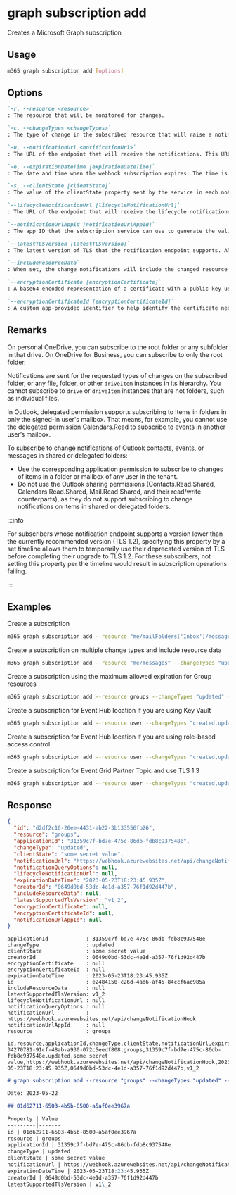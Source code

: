 
# graph subscription add

Creates a Microsoft Graph subscription

## Usage

```sh
m365 graph subscription add [options]
```

## Options

```md definition-list
`-r, --resource <resource>`
: The resource that will be monitored for changes.

`-c, --changeTypes <changeTypes>`
: The type of change in the subscribed resource that will raise a notification. The supported values are: `created`, `updated`, `deleted`. Multiple values can be combined using a comma-separated list.

`-u, --notificationUrl <notificationUrl>`
: The URL of the endpoint that will receive the notifications. This URL must use the HTTPS protocol.

`-e, --expirationDateTime [expirationDateTime]`
: The date and time when the webhook subscription expires. The time is in UTC, and can be an amount of time from subscription creation that varies for the resource subscribed to. If not specified, the maximum allowed expiration for the specified resource will be used.

`-s, --clientState [clientState]`
: The value of the clientState property sent by the service in each notification. The maximum length is 128 characters.

`--lifecycleNotificationUrl [lifecycleNotificationUrl]`
: The URL of the endpoint that will receive the lifecycle notifications. This URL must use the HTTPS protocol.

`--notificationUrlAppId [notificationUrlAppId]`
: The app ID that the subscription service can use to generate the validation token. The value allows the client to validate the authenticity of the notification received.

`--latestTLSVersion [latestTLSVersion]`
: The latest version of TLS that the notification endpoint supports. Allowed values are `v1_0`, `v1_1`, `v1_2`, `v1_3`. Default is `v1_2`.

`--includeResourceData`
: When set, the change notifications will include the changed resource data.

`--encryptionCertificate [encryptionCertificate]`
: A base64-encoded representation of a certificate with a public key used to encrypt resource data in change notifications. Required when using `includeResourceData`.

`--encryptionCertificateId [encryptionCertificateId]`
: A custom app-provided identifier to help identify the certificate needed to decrypt resource data. Required when using `includeResourceData`.
```

<Global />

## Remarks

On personal OneDrive, you can subscribe to the root folder or any subfolder in that drive. On OneDrive for Business, you can subscribe to only the root folder.

Notifications are sent for the requested types of changes on the subscribed folder, or any file, folder, or other `driveItem` instances in its hierarchy. You cannot subscribe to `drive` or `driveItem` instances that are not folders, such as individual files.

In Outlook, delegated permission supports subscribing to items in folders in only the signed-in user's mailbox.
That means, for example, you cannot use the delegated permission Calendars.Read to subscribe to events in another user’s mailbox.

To subscribe to change notifications of Outlook contacts, events, or messages in shared or delegated folders:

- Use the corresponding application permission to subscribe to changes of items in a folder or mailbox of any user in the tenant.
- Do not use the Outlook sharing permissions (Contacts.Read.Shared, Calendars.Read.Shared, Mail.Read.Shared, and their read/write counterparts), as they do not support subscribing to change notifications on items in shared or delegated folders.

:::info

For subscribers whose notification endpoint supports a version lower than the currently recommended version (TLS 1.2), specifying this property by a set timeline allows them to temporarily use their deprecated version of TLS before completing their upgrade to TLS 1.2. 
For these subscribers, not setting this property per the timeline would result in subscription operations failing.

:::

## Examples

Create a subscription

```sh
m365 graph subscription add --resource "me/mailFolders('Inbox')/messages" --changeTypes "updated" --notificationUrl "https://webhook.azurewebsites.net/api/send/myNotifyClient" --expirationDateTime "2016-11-20T18:23:45.935Z" --clientState "secretClientState"
```

Create a subscription on multiple change types and include resource data

```sh
m365 graph subscription add --resource "me/messages" --changeTypes "updated,deleted" --includeResourceData --encryptionCertificate 'Q0xJIGZvciBNaWNyb3NvZnQgMzY1' --encryptionCertificateId 'myCert' --notificationUrl "https://webhook.azurewebsites.net/api/send/myNotifyClient" --expirationDateTime "2016-11-20T18:23:45.935Z" --clientState "secretClientState"
```

Create a subscription using the maximum allowed expiration for Group resources

```sh
m365 graph subscription add --resource groups --changeTypes "updated" --notificationUrl "https://webhook.azurewebsites.net/api/send/myNotifyClient" --lifecycleNotificationUrl "https://webhook.azurewebsites.net/api/send/lifecycleNotifications"
```

Create a subscription for Event Hub location if you are using Key Vault

```sh
m365 graph subscription add --resource user --changeTypes "created,updated,deleted" --notificationUrl "EventHub:https://azureKeyVaultName.vault.azure.net/secrets/secretName?tenantId=contoso.com"
```

Create a subscription for Event Hub location if you are using role-based access control

```sh
m365 graph subscription add --resource user --changeTypes "created,updated,deleted" --notificationUrl "EventHub:https://eventHubNamespace.servicebus.windows.net/eventhubname/eventHubName?tenantId=contoso.com"
```

Create a subscription for Event Grid Partner Topic and use TLS 1.3

```sh
m365 graph subscription add --resource user --changeTypes "created,updated,deleted" --latestTLSVersion 'v1_3' --notificationUrl "EventGrid:?azuresubscriptionid=8A8A8A8A-4B4B-4C4C-4D4D-12E12E12E12E&resourcegroup=resourceGroupName&partnertopic=partnerTopicName&location=partnerTopicAzureRegionName"
```

## Response

<Tabs>
  <TabItem value="JSON">

  ```json
  {
    "id": "d2df2c16-26ee-4431-ab22-3b133556fb26",
    "resource": "groups",
    "applicationId": "31359c7f-bd7e-475c-86db-fdb8c937548e",
    "changeType": "updated",
    "clientState": "some secret value",
    "notificationUrl": "https://webhook.azurewebsites.net/api/changeNotificationHook",
    "notificationQueryOptions": null,
    "lifecycleNotificationUrl": null,
    "expirationDateTime": "2023-05-23T18:23:45.935Z",
    "creatorId": "0649d0bd-53dc-4e1d-a357-76f1d92d447b",
    "includeResourceData": null,
    "latestSupportedTlsVersion": "v1_2",
    "encryptionCertificate": null,
    "encryptionCertificateId": null,
    "notificationUrlAppId": null
  }
  ```

  </TabItem>
  <TabItem value="Text">

  ```text
  applicationId            : 31359c7f-bd7e-475c-86db-fdb8c937548e
  changeType               : updated
  clientState              : some secret value
  creatorId                : 0649d0bd-53dc-4e1d-a357-76f1d92d447b
  encryptionCertificate    : null
  encryptionCertificateId  : null
  expirationDateTime       : 2023-05-23T18:23:45.935Z
  id                       : e2484150-c26d-4ad6-af45-84ccf6ac985a
  includeResourceData      : null
  latestSupportedTlsVersion: v1_2
  lifecycleNotificationUrl : null
  notificationQueryOptions : null
  notificationUrl          : https://webhook.azurewebsites.net/api/changeNotificationHook
  notificationUrlAppId     : null
  resource                 : groups
  ```

  </TabItem>
  <TabItem value="CSV">

  ```csv
  id,resource,applicationId,changeType,clientState,notificationUrl,expirationDateTime,creatorId,latestSupportedTlsVersion
  34270781-91cf-48ab-a930-072c5eedf808,groups,31359c7f-bd7e-475c-86db-fdb8c937548e,updated,some secret value,https://webhook.azurewebsites.net/api/changeNotificationHook,2023-05-23T18:23:45.935Z,0649d0bd-53dc-4e1d-a357-76f1d92d447b,v1_2
  ```

  </TabItem>
  <TabItem value="Markdown">

  ```md
  # graph subscription add --resource "groups" --changeTypes "updated" --notificationUrl "https://webhook.azurewebsites.net/api/changeNotificationHook" --expirationDateTime "2023-05-23T18:23:45.935Z" --clientState "some secret value"

  Date: 2023-05-22

  ## 01d62711-6503-4b5b-8500-a5af0ee3967a

  Property | Value
  ---------|-------
  id | 01d62711-6503-4b5b-8500-a5af0ee3967a
  resource | groups
  applicationId | 31359c7f-bd7e-475c-86db-fdb8c937548e
  changeType | updated
  clientState | some secret value
  notificationUrl | https://webhook.azurewebsites.net/api/changeNotificationHook
  expirationDateTime | 2023-05-23T18:23:45.935Z
  creatorId | 0649d0bd-53dc-4e1d-a357-76f1d92d447b
  latestSupportedTlsVersion | v1\_2
  ```

  </TabItem>
</Tabs>


